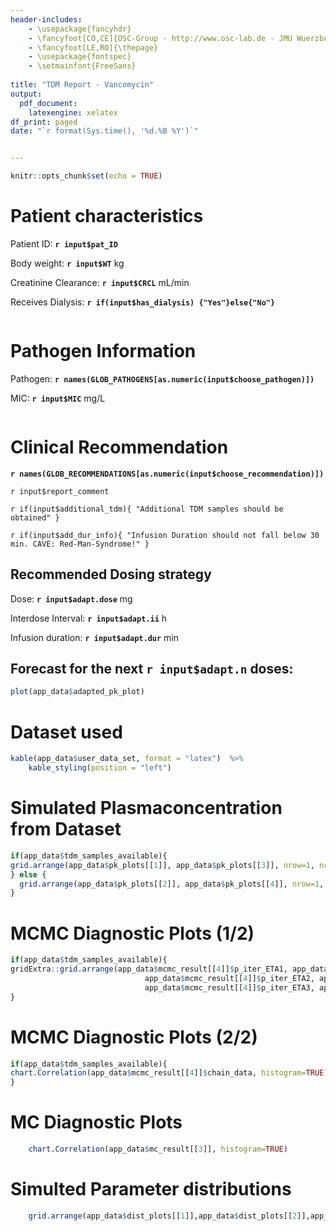 ```yaml
---
header-includes:
    - \usepackage{fancyhdr}
    - \fancyfoot[CO,CE]{OSC-Group - http://www.osc-lab.de - JMU Wuerzburg - Pharmazie}
    - \fancyfoot[LE,RO]{\thepage}
    - \usepackage{fontspec}
    - \setmainfont{FreeSans}
    
title: "TDM Report - Vancomycin"
output: 
  pdf_document:
    latexengine: xelatex
df_print: paged
date: "`r format(Sys.time(), '%d.%B %Y')`"


---
```

\setmainfont{FreeSans}
\addtolength{\headheight}{1.0cm} 
\pagestyle{fancyplain} 
\rhead{\includegraphics[height=1.2cm]{./logo_rechts.png}} 
\lhead{\includegraphics[height=1.2cm]{./logo_links.png}}
\renewcommand{\headrulewidth}{0pt}


```r
knitr::opts_chunk$set(echo = TRUE)
```

# **Patient characteristics**

  
Patient ID: **`r input$pat_ID`** 
  
Body weight: **`r input$WT`** kg 

Creatinine Clearance: **`r input$CRCL`** mL/min

Receives Dialysis: **`r if(input$has_dialysis) {"Yes"}else{"No"}`**

  
    
``` r


```


# **Pathogen Information**

Pathogen:  **`r names(GLOB_PATHOGENS[as.numeric(input$choose_pathogen)])`**

MIC: **`r input$MIC`** mg/L

``` r

```

# **Clinical Recommendation**

**`r names(GLOB_RECOMMENDATIONS[as.numeric(input$choose_recommendation)])`**  
 
`r input$report_comment`

`r if(input$additional_tdm){
"Additional TDM samples should be obtained"
} ` 

`r if(input$add_dur_info){
"Infusion Duration should not fall below 30 min. CAVE: Red-Man-Syndrome!"
} ` 

## **Recommended Dosing strategy**

Dose: **`r input$adapt.dose`** mg

Interdose Interval: **`r input$adapt.ii`** h

Infusion duration: **`r input$adapt.dur`** min

\pagebreak

## **Forecast for the next `r input$adapt.n` doses:**

``` r

plot(app_data$adapted_pk_plot)

```

\pagebreak

# **Dataset used**


``` r

kable(app_data$user_data_set, format = "latex")  %>%
    kable_styling(position = "left")

```


\pagebreak

# **Simulated Plasmaconcentration from Dataset**


```r
if(app_data$tdm_samples_available){
grid.arrange(app_data$pk_plots[[1]], app_data$pk_plots[[3]], nrow=1, ncol=2,widths=c(4,1))
} else {
  grid.arrange(app_data$pk_plots[[2]], app_data$pk_plots[[4]], nrow=1, ncol=2,widths=c(4,1))
}

```

\pagebreak

# **MCMC Diagnostic Plots (1/2)**

```r
if(app_data$tdm_samples_available){
gridExtra::grid.arrange(app_data$mcmc_result[[4]]$p_iter_ETA1, app_data$mcmc_result[[4]]$p_dens_ETA1,    
                              app_data$mcmc_result[[4]]$p_iter_ETA2, app_data$mcmc_result[[4]]$p_dens_ETA2, 
                              app_data$mcmc_result[[4]]$p_iter_ETA3, app_data$mcmc_result[[4]]$p_dens_ETA3, nrow=3, ncol=2, widths=c(3,1))  
}

```

\pagebreak

# **MCMC Diagnostic Plots (2/2)**

```r
if(app_data$tdm_samples_available){
chart.Correlation(app_data$mcmc_result[[4]]$chain_data, histogram=TRUE)
}

```

\pagebreak

# **MC Diagnostic Plots**


```r
    chart.Correlation(app_data$mc_result[[3]], histogram=TRUE)
```


\pagebreak

# **Simulted Parameter distributions**


```r
    grid.arrange(app_data$dist_plots[[1]],app_data$dist_plots[[2]],app_data$dist_plots[[3]], nrow=3, ncol=1)
```
